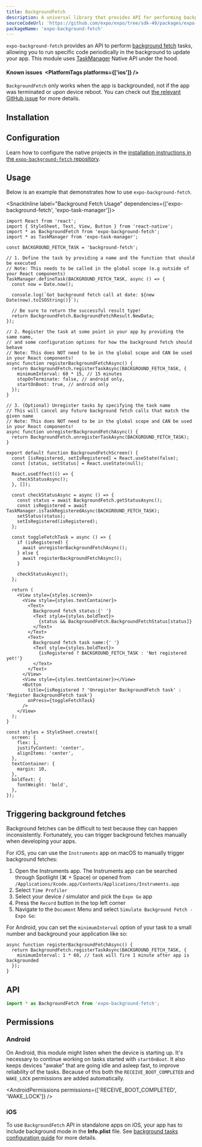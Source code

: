 ```yaml
---
title: BackgroundFetch
description: A universal library that provides API for performing background fetch tasks.
sourceCodeUrl: 'https://github.com/expo/expo/tree/sdk-49/packages/expo-background-fetch'
packageName: 'expo-background-fetch'
---
```



`expo-background-fetch` provides an API to perform [background fetch](https://developer.apple.com/documentation/uikit/core_app/managing_your_app_s_life_cycle/preparing_your_app_to_run_in_the_background/updating_your_app_with_background_app_refresh) tasks, allowing you to run specific code periodically in the background to update your app. This module uses [TaskManager](task-manager.mdx) Native API under the hood.

<PlatformsSection android emulator ios simulator />

#### Known issues&ensp;<PlatformTags platforms={['ios']} />

`BackgroundFetch` only works when the app is backgrounded, not if the app was terminated or upon device reboot.
You can check out [the relevant GitHub issue](https://github.com/expo/expo/issues/3582) for more details.

## Installation

<APIInstallSection />

## Configuration

<ConfigReactNative>

Learn how to configure the native projects in the [installation instructions in the `expo-background-fetch` repository](https://github.com/expo/expo/tree/main/packages/expo-background-fetch#installation-in-bare-react-native-projects).

</ConfigReactNative>

## Usage

Below is an example that demonstrates how to use `expo-background-fetch`.

<SnackInline label="Background Fetch Usage" dependencies={['expo-background-fetch', 'expo-task-manager']}>

```tsx
import React from 'react';
import { StyleSheet, Text, View, Button } from 'react-native';
import * as BackgroundFetch from 'expo-background-fetch';
import * as TaskManager from 'expo-task-manager';

const BACKGROUND_FETCH_TASK = 'background-fetch';

// 1. Define the task by providing a name and the function that should be executed
// Note: This needs to be called in the global scope (e.g outside of your React components)
TaskManager.defineTask(BACKGROUND_FETCH_TASK, async () => {
  const now = Date.now();

  console.log(`Got background fetch call at date: ${new Date(now).toISOString()}`);

  // Be sure to return the successful result type!
  return BackgroundFetch.BackgroundFetchResult.NewData;
});

// 2. Register the task at some point in your app by providing the same name,
// and some configuration options for how the background fetch should behave
// Note: This does NOT need to be in the global scope and CAN be used in your React components!
async function registerBackgroundFetchAsync() {
  return BackgroundFetch.registerTaskAsync(BACKGROUND_FETCH_TASK, {
    minimumInterval: 60 * 15, // 15 minutes
    stopOnTerminate: false, // android only,
    startOnBoot: true, // android only
  });
}

// 3. (Optional) Unregister tasks by specifying the task name
// This will cancel any future background fetch calls that match the given name
// Note: This does NOT need to be in the global scope and CAN be used in your React components!
async function unregisterBackgroundFetchAsync() {
  return BackgroundFetch.unregisterTaskAsync(BACKGROUND_FETCH_TASK);
}

export default function BackgroundFetchScreen() {
  const [isRegistered, setIsRegistered] = React.useState(false);
  const [status, setStatus] = React.useState(null);

  React.useEffect(() => {
    checkStatusAsync();
  }, []);

  const checkStatusAsync = async () => {
    const status = await BackgroundFetch.getStatusAsync();
    const isRegistered = await TaskManager.isTaskRegisteredAsync(BACKGROUND_FETCH_TASK);
    setStatus(status);
    setIsRegistered(isRegistered);
  };

  const toggleFetchTask = async () => {
    if (isRegistered) {
      await unregisterBackgroundFetchAsync();
    } else {
      await registerBackgroundFetchAsync();
    }

    checkStatusAsync();
  };

  return (
    <View style={styles.screen}>
      <View style={styles.textContainer}>
        <Text>
          Background fetch status:{' '}
          <Text style={styles.boldText}>
            {status && BackgroundFetch.BackgroundFetchStatus[status]}
          </Text>
        </Text>
        <Text>
          Background fetch task name:{' '}
          <Text style={styles.boldText}>
            {isRegistered ? BACKGROUND_FETCH_TASK : 'Not registered yet!'}
          </Text>
        </Text>
      </View>
      <View style={styles.textContainer}></View>
      <Button
        title={isRegistered ? 'Unregister BackgroundFetch task' : 'Register BackgroundFetch task'}
        onPress={toggleFetchTask}
      />
    </View>
  );
}

const styles = StyleSheet.create({
  screen: {
    flex: 1,
    justifyContent: 'center',
    alignItems: 'center',
  },
  textContainer: {
    margin: 10,
  },
  boldText: {
    fontWeight: 'bold',
  },
});
```

</SnackInline>

## Triggering background fetches

Background fetches can be difficult to test because they can happen inconsistently. Fortunately, you can trigger background fetches manually when developing your apps.

For iOS, you can use the `Instruments` app on macOS to manually trigger background fetches:

1. Open the Instruments app. The Instruments app can be searched through Spotlight (⌘ + Space) or opened from `/Applications/Xcode.app/Contents/Applications/Instruments.app`
2. Select `Time Profiler`
3. Select your device / simulator and pick the `Expo Go` app
4. Press the `Record` button in the top left corner
5. Navigate to the `Document` Menu and select `Simulate Background Fetch - Expo Go`:

<ContentSpotlight
  alt="Xcode Menu with Simulate Background Fetch option"
  src="/static/images/simulate-background-fetch-instruments.png"
/>

For Android, you can set the `minimumInterval` option of your task to a small number and background your application like so:

```tsx
async function registerBackgroundFetchAsync() {
  return BackgroundFetch.registerTaskAsync(BACKGROUND_FETCH_TASK, {
    minimumInterval: 1 * 60, // task will fire 1 minute after app is backgrounded
  });
}
```

## API

```js
import * as BackgroundFetch from 'expo-background-fetch';
```

<APISection packageName="expo-background-fetch" apiName="BackgroundFetch" />

## Permissions

### Android

On Android, this module might listen when the device is starting up. It's necessary to continue working on tasks started with `startOnBoot`. It also keeps devices "awake" that are going idle and asleep fast, to improve reliability of the tasks. Because of this both the `RECEIVE_BOOT_COMPLETED` and `WAKE_LOCK` permissions are added automatically.

<AndroidPermissions permissions={['RECEIVE_BOOT_COMPLETED', 'WAKE_LOCK']} />

### iOS

To use `BackgroundFetch` API in standalone apps on iOS, your app has to include background mode in the **Info.plist** file. See [background tasks configuration guide](task-manager.mdx#configuration-for-standalone-apps) for more details.
